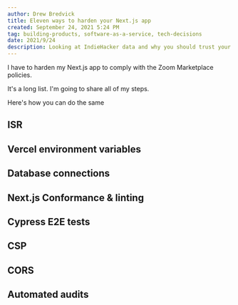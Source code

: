 ```yaml
---
author: Drew Bredvick
title: Eleven ways to harden your Next.js app
created: September 24, 2021 5:24 PM
tag: building-products, software-as-a-service, tech-decisions
date: 2021/9/24
description: Looking at IndieHacker data and why you should trust your instincts.
---
```


I have to harden my Next.js app to comply with the Zoom Marketplace policies.

It's a long list. I'm going to share all of my steps.

Here's how you can do the same

## ISR

## Vercel environment variables

## Database connections

## Next.js Conformance & linting

## Cypress E2E tests

## CSP

## CORS

## Automated audits
